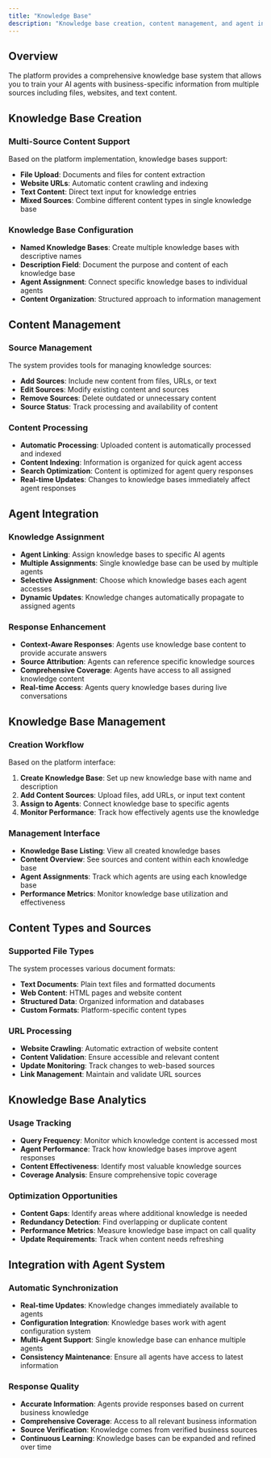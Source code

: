 ```yaml
---
title: "Knowledge Base"
description: "Knowledge base creation, content management, and agent integration features"
---
```


## Overview

The platform provides a comprehensive knowledge base system that allows you to train your AI agents with business-specific information from multiple sources including files, websites, and text content.

## Knowledge Base Creation

### Multi-Source Content Support
Based on the platform implementation, knowledge bases support:
- **File Upload**: Documents and files for content extraction
- **Website URLs**: Automatic content crawling and indexing
- **Text Content**: Direct text input for knowledge entries
- **Mixed Sources**: Combine different content types in single knowledge base

### Knowledge Base Configuration
- **Named Knowledge Bases**: Create multiple knowledge bases with descriptive names
- **Description Field**: Document the purpose and content of each knowledge base
- **Agent Assignment**: Connect specific knowledge bases to individual agents
- **Content Organization**: Structured approach to information management

## Content Management

### Source Management
The system provides tools for managing knowledge sources:
- **Add Sources**: Include new content from files, URLs, or text
- **Edit Sources**: Modify existing content and sources
- **Remove Sources**: Delete outdated or unnecessary content
- **Source Status**: Track processing and availability of content

### Content Processing
- **Automatic Processing**: Uploaded content is automatically processed and indexed
- **Content Indexing**: Information is organized for quick agent access
- **Search Optimization**: Content is optimized for agent query responses
- **Real-time Updates**: Changes to knowledge bases immediately affect agent responses

## Agent Integration

### Knowledge Assignment
- **Agent Linking**: Assign knowledge bases to specific AI agents
- **Multiple Assignments**: Single knowledge base can be used by multiple agents
- **Selective Assignment**: Choose which knowledge bases each agent accesses
- **Dynamic Updates**: Knowledge changes automatically propagate to assigned agents

### Response Enhancement
- **Context-Aware Responses**: Agents use knowledge base content to provide accurate answers
- **Source Attribution**: Agents can reference specific knowledge sources
- **Comprehensive Coverage**: Agents have access to all assigned knowledge content
- **Real-time Access**: Agents query knowledge bases during live conversations

## Knowledge Base Management

### Creation Workflow
Based on the platform interface:
1. **Create Knowledge Base**: Set up new knowledge base with name and description
2. **Add Content Sources**: Upload files, add URLs, or input text content
3. **Assign to Agents**: Connect knowledge base to specific agents
4. **Monitor Performance**: Track how effectively agents use the knowledge

### Management Interface
- **Knowledge Base Listing**: View all created knowledge bases
- **Content Overview**: See sources and content within each knowledge base
- **Agent Assignments**: Track which agents are using each knowledge base
- **Performance Metrics**: Monitor knowledge base utilization and effectiveness

## Content Types and Sources

### Supported File Types
The system processes various document formats:
- **Text Documents**: Plain text files and formatted documents
- **Web Content**: HTML pages and website content
- **Structured Data**: Organized information and databases
- **Custom Formats**: Platform-specific content types

### URL Processing
- **Website Crawling**: Automatic extraction of website content
- **Content Validation**: Ensure accessible and relevant content
- **Update Monitoring**: Track changes to web-based sources
- **Link Management**: Maintain and validate URL sources

## Knowledge Base Analytics

### Usage Tracking
- **Query Frequency**: Monitor which knowledge content is accessed most
- **Agent Performance**: Track how knowledge bases improve agent responses
- **Content Effectiveness**: Identify most valuable knowledge sources
- **Coverage Analysis**: Ensure comprehensive topic coverage

### Optimization Opportunities
- **Content Gaps**: Identify areas where additional knowledge is needed
- **Redundancy Detection**: Find overlapping or duplicate content
- **Performance Metrics**: Measure knowledge base impact on call quality
- **Update Requirements**: Track when content needs refreshing

## Integration with Agent System

### Automatic Synchronization
- **Real-time Updates**: Knowledge changes immediately available to agents
- **Configuration Integration**: Knowledge bases work with agent configuration system
- **Multi-Agent Support**: Single knowledge base can enhance multiple agents
- **Consistency Maintenance**: Ensure all agents have access to latest information

### Response Quality
- **Accurate Information**: Agents provide responses based on current business knowledge
- **Comprehensive Coverage**: Access to all relevant business information
- **Source Verification**: Knowledge comes from verified business sources
- **Continuous Learning**: Knowledge bases can be expanded and refined over time